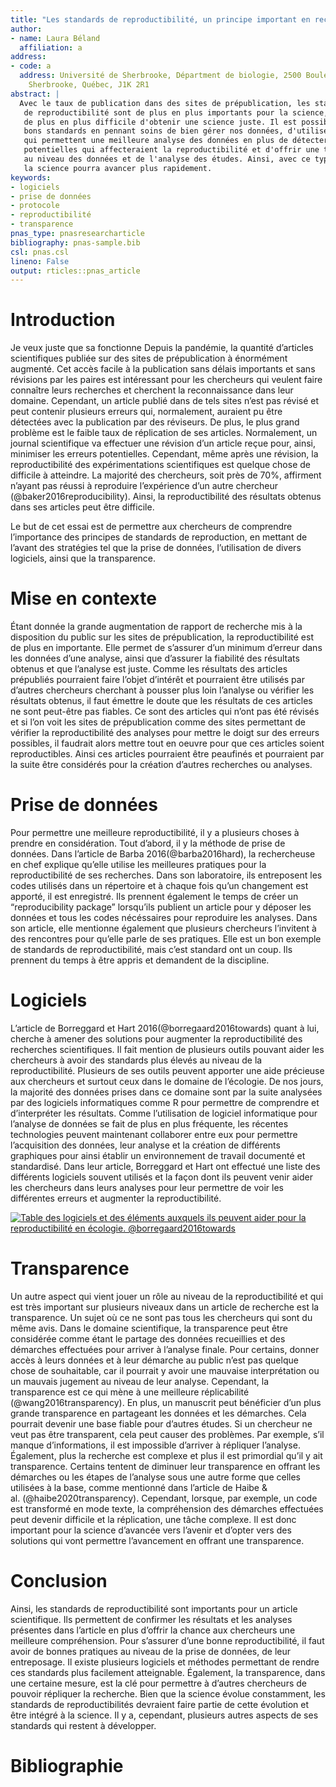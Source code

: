 ```yaml
---
title: "Les standards de reproductibilité, un principe important en recherche."
author:
- name: Laura Béland
  affiliation: a
address:
- code: a
  address: Université de Sherbrooke, Départment de biologie, 2500 Boulevard de l'Université,
    Sherbrooke, Québec, J1K 2R1
abstract: |
  Avec le taux de publication dans des sites de prépublication, les standards
   de reproductibilité sont de plus en plus importants pour la science, car il est
   de plus en plus difficile d'obtenir une science juste. Il est possible d'avoir des
   bons standards en pennant soins de bien gérer nos données, d'utiliser des logiciels
   qui permettent une meilleure analyse des données en plus de détecter des erreurs
   potentielles qui affecteraient la reproductibilité et d'offrir une transparence
   au niveau des données et de l'analyse des études. Ainsi, avec ce type de standards,
   la science pourra avancer plus rapidement.
keywords:
- logiciels
- prise de données
- protocole
- reproductibilité
- transparence
pnas_type: pnasresearcharticle
bibliography: pnas-sample.bib
csl: pnas.csl
lineno: False
output: rticles::pnas_article
---
```


# Introduction

Je veux juste que sa fonctionne Depuis la pandémie, la quantité d'articles scientifiques publiée sur des sites de prépublication à énormément augmenté. Cet accès facile à la publication sans délais importants et sans révisions par les paires est intéressant pour les chercheurs qui veulent faire connaître leurs recherches et cherchent la reconnaissance dans leur domaine. Cependant, un article publié dans de tels sites n'est pas révisé et peut contenir plusieurs erreurs qui, normalement, auraient pu être détectées avec la publication par des réviseurs. De plus, le plus grand problème est le faible taux de réplication de ses articles. Normalement, un journal scientifique va effectuer une révision d'un article reçue pour, ainsi, minimiser les erreurs potentielles. Cependant, même après une révision, la reproductibilité des expérimentations scientifiques est quelque chose de difficile à atteindre. La majorité des chercheurs, soit près de 70%, affirment n'ayant pas réussi à reproduire l'expérience d'un autre chercheur (@baker2016reproducibility). Ainsi, la reproductibilité des résultats obtenus dans ses articles peut être difficile.

Le but de cet essai est de permettre aux chercheurs de comprendre l'importance des principes de standards de reproduction, en mettant de l'avant des stratégies tel que la prise de données, l'utilisation de divers logiciels, ainsi que la transparence.

# Mise en contexte

Étant donnée la grande augmentation de rapport de recherche mis à la disposition du public sur les sites de prépublication, la reproductibilité est de plus en importante. Elle permet de s'assurer d'un minimum d'erreur dans les données d'une analyse, ainsi que d'assurer la fiabilité des résultats obtenus et que l'analyse est juste. Comme les résultats des articles prépubliés pourraient faire l'objet d'intérêt et pourraient être utilisés par d'autres chercheurs cherchant à pousser plus loin l'analyse ou vérifier les résultats obtenus, il faut émettre le doute que les résultats de ces articles ne sont peut-être pas fiables. Ce sont des articles qui n'ont pas été révisés et si l'on voit les sites de prépublication comme des sites permettant de vérifier la reproductibilité des analyses pour mettre le doigt sur des erreurs possibles, il faudrait alors mettre tout en oeuvre pour que ces articles soient reproductibles. Ainsi ces articles pourraient être peaufinés et pourraient par la suite être considérés pour la création d'autres recherches ou analyses.

# Prise de données

Pour permettre une meilleure reproductibilité, il y a plusieurs choses à prendre en considération. Tout d'abord, il y la méthode de prise de données. Dans l'article de Barba 2016(@barba2016hard), la rechercheuse en chef explique qu'elle utilise les meilleures pratiques pour la reproductibilité de ses recherches. Dans son laboratoire, ils entreposent les codes utilisés dans un répertoire et à chaque fois qu'un changement est apporté, il est enregistré. Ils prennent également le temps de créer un "reproducibility package" lorsqu'ils publient un article pour y déposer les données et tous les codes nécéssaires pour reproduire les analyses. Dans son article, elle mentionne également que plusieurs chercheurs l'invitent à des rencontres pour qu'elle parle de ses pratiques. Elle est un bon exemple de standards de reproductibilité, mais c'est standard ont un coup. Ils prennent du temps à être appris et demandent de la discipline.

# Logiciels

L'article de Borreggard et Hart 2016(@borregaard2016towards) quant à lui, cherche à amener des solutions pour augmenter la reproductibilité des recherches scientifiques. Il fait mention de plusieurs outils pouvant aider les chercheurs à avoir des standards plus élevés au niveau de la reproductibilité. Plusieurs de ses outils peuvent apporter une aide précieuse aux chercheurs et surtout ceux dans le domaine de l'écologie. De nos jours, la majorité des données prises dans ce domaine sont par la suite analysées par des logiciels informatiques comme R pour permettre de comprendre et d'interpréter les résultats. Comme l'utilisation de logiciel informatique pour l'analyse de données se fait de plus en plus fréquente, les récentes technologies peuvent maintenant collaborer entre eux pour permettre l'acquisition des données, leur analyse et la création de différents graphiques pour ainsi établir un environnement de travail documenté et standardisé. Dans leur article, Borreggard et Hart ont effectué une liste des différents logiciels souvent utilisés et la façon dont ils peuvent venir aider les chercheurs dans leurs analyses pour leur permettre de voir les différentes erreurs et augmenter la reproductibilité.

[![Table des logiciels et des éléments auxquels ils peuvent aider pour la reproductibilité en écologie. \@borregaard2016towards](images/Borregaard2016-01.png)](@borregaard2016towards)

# Transparence

Un autre aspect qui vient jouer un rôle au niveau de la reproductibilité et qui est très important sur plusieurs niveaux dans un article de recherche est la transparence. Un sujet où ce ne sont pas tous les chercheurs qui sont du même avis. Dans le domaine scientifique, la transparence peut être considérée comme étant le partage des données recueillies et des démarches effectuées pour arriver à l'analyse finale. Pour certains, donner accès à leurs données et à leur démarche au public n'est pas quelque chose de souhaitable, car il pourrait y avoir une mauvaise interprétation ou un mauvais jugement au niveau de leur analyse. Cependant, la transparence est ce qui mène à une meilleure réplicabilité (@wang2016transparency). En plus, un manuscrit peut bénéficier d'un plus grande transparence en partageant les données et les démarches. Cela pourrait devenir une base fiable pour d'autres études. Si un chercheur ne veut pas être transparent, cela peut causer des problèmes. Par exemple, s'il manque d'informations, il est impossible d'arriver à répliquer l'analyse. Également, plus la recherche est complexe et plus il est primordial qu'il y ait transparence. Certains tentent de diminuer leur transparence en offrant les démarches ou les étapes de l'analyse sous une autre forme que celles utilisées à la base, comme mentionné dans l'article de Haibe & al. (@haibe2020transparency). Cependant, lorsque, par exemple, un code est transformé en mode texte, la compréhension des démarches effectuées peut devenir difficile et la réplication, une tâche complexe. Il est donc important pour la science d'avancée vers l'avenir et d'opter vers des solutions qui vont permettre l'avancement en offrant une transparence.

# Conclusion

Ainsi, les standards de reproductibilité sont importants pour un article scientifique. Ils permettent de confirmer les résultats et les analyses présentes dans l'article en plus d'offrir la chance aux chercheurs une meilleure compréhension. Pour s'assurer d'une bonne reproductibilité, il faut avoir de bonnes pratiques au niveau de la prise de données, de leur entreposage. Il existe plusieurs logiciels et méthodes permettant de rendre ces standards plus facilement atteignable. Également, la transparence, dans une certaine mesure, est la clé pour permettre à d'autres chercheurs de pouvoir répliquer la recherche. Bien que la science évolue constamment, les standards de reproductibilités devraient faire partie de cette évolution et être intégré à la science. Il y a, cependant, plusieurs autres aspects de ses standards qui restent à développer.

\newpage

# Bibliographie {.unnumbered}
